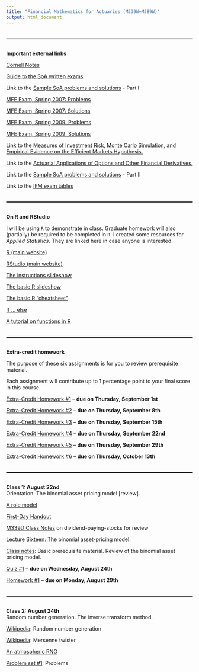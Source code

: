 ```yaml
---
title: "Financial Mathematics for Actuaries (M339W=M389W)"
output: html_document
---
```


<style>
  hr {
      position: relative; 
            top: 20px; 
            border: none; 
            height: 2px; 
            background: black; 
            margin-bottom: 50px; 
  }
</style>

---

**Important external links**

[Cornell Notes](http://lsc.cornell.edu/how-to-study/taking-notes/cornell-note-taking-system/)

[Guide to the SoA written exams](https://www.soa.org/globalassets/assets/files/edu/edu-guide-to-written-exam.pdf) 

Link to the [Sample SoA problems and
solutions](https://www.soa.org/globalassets/assets/Files/Edu/2018/ifm-derivatives-questions-solutions.pdf) - Part I

[MFE Exam, Spring 2007:
Problems](http://www.soa.org/files/edu/edu-mc-exam-mfe-0507.pdf)

[MFE Exam, Spring 2007:
Solutions](http://www.soa.org/files/edu/edu-exam-mfe-0507-sol.pdf)

[MFE Exam, Spring 2009:
Problems](http://www.soa.org/files/edu/edu-2009-05-mfe-exam.pdf)

[MFE Exam, Spring 2009:
Solutions](http://www.soa.org/files/edu/edu-2009-05-mfe-exam-sol.pdf)

Link to the [Measures of Investment Risk, Monte Carlo Simulation, and
Empirical Evidence on the Efficient Markets
Hypothesis.](https://www.soa.org/globalassets/assets/Files/Edu/2018/ifm-21-18-study-note.pdf)

Link to the [Actuarial Applications of Options and Other Financial
Derivatives.](https://www.soa.org/globalassets/assets/Files/Edu/2018/ifm-22-18-study-note.pdf)

Link to the [Sample SoA problems and
solutions](https://www.soa.org/globalassets/assets/Files/Edu/2018/2018-exam-ifm-sample-questions.pdf) - Part II

Link to the [IFM exam tables](notes/IFM-exam-table.pdf)

---

**On R and RStudio**

I will be using `R` to demonstrate in class. Graduate homework will also (partially) be required to be completed in `R`. I created some resources for *Applied Statistics*. They are linked here in case anyone is interested. 

[R (main website)](https://www.r-project.org/)

[RStudio (main website)](https://rstudio.com/)

[The instructions slideshow](instructions/m358k-R-instructions.html)

[The basic R slideshow](instructions/m358k-basic-R.html)

[The basic R "cheatsheet"](https://raw.githubusercontent.com/rstudio/cheatsheets/master/base-r.pdf)

[If ... else](https://www.datamentor.io/r-programming/if-else-statement/)

[A tutorial on functions in R](https://www.tutorialspoint.com/r/r_functions.htm)


---

**Extra-credit homework**

The purpose of these six assignments is for you to review prerequisite material. 

Each assignment will contribute up to 1 percentage point to your final score in this course. 

[Extra-Credit Homework #1](hw/m339w-extra-hw-one-forwards.pdf) -- **due on Thursday, September 1st**

[Extra-Credit Homework #2](hw/m339w-extra-hw-two-calls-puts.pdf) -- **due on Thursday, September 8th**

[Extra-Credit Homework #3](hw/m339w-extra-hw-three-normal.pdf) -- **due on Thursday, September 15th**

[Extra-Credit Homework #4](hw/m339w-extra-hw-four-cov.pdf) -- **due on Thursday, September 22nd**

[Extra-Credit Homework #5](hw/m339w-extra-hw-five-binomial-euro.pdf) -- **due on Thursday, September 29th**

[Extra-Credit Homework #6](hw/m339w-extra-hw-six-binomial-amer.pdf) -- **due on Thursday, October 13th**

---

**Class 1: August 22nd**<br>
Orientation. The binomial asset pricing model [review].<br> 

[A role model](pics/bilbo.jpeg)

[First-Day Handout](syllabus/syllabus-55385.pdf)

[M339D Class Notes](notes/m339d-jan-29.pdf) on dividend-paying-stocks for review

[Lecture Sixteen](notes/m339d-lecture-16-binomial-asset-pricing.pdf): The binomial asset-pricing model.

[Class notes](notes/m339w-aug-22-2022.pdf): Basic prerequisite material. Review of the binomial asset pricing model.

[Quiz #1](quizzes/m339w-quiz-one.pdf) -- **due on Wednesday, August 24th** 

[Homework #1](hw/m339w-hw1-prereq.pdf) -- **due on Monday, August 29th**

---

**Class 2: August 24th**<br>
Random number generation. The inverse transform method.<br>

[Wikipedia](https://en.wikipedia.org/wiki/Random_number_generation): Random number generation

[Wikipedia](https://en.wikipedia.org/wiki/Mersenne_Twister): Mersenne twister

[An atmospheric RNG](https://www.random.org/)

<!--

[Class notes](notes/m339w-jan-21-2022.pdf): The inverse transform method.
-->

[Problem set #1](problem-sets/m339w-ps-one-inverse-transform.pdf): Problems

<!--
[Problem set #1](problem-sets/m339w-ps-one-inverse-transform-solns.pdf): Solutions

[Quiz #1](quizzes/m339w-quiz-one-solns.pdf) -- **solutions** 

[Quiz #2](quizzes/m339w-quiz-two.pdf) -- **due on Monday, January 24th** 

---

**Class 3: January 24th**<br>
SLLN. Monte Carlo simulation.<br>

[Class notes](notes/m339w-jan-24-2022.pdf): SLLN. Monte Carlo. 

[Problem set #2](problem-sets/m339w-ps-two-mc.pdf): Problems

[Problem set #2](problem-sets/m339w-ps-two-mc-solns.pdf): Solutions

[Quiz #2](quizzes/m339w-quiz-two-solns.pdf) -- **solutions** 

[Quiz #3](quizzes/m339w-quiz-three-slln-mc.pdf) -- **due on Friday, January 28th** 

---

**Class 4: January 26th**<br>
Binomial option pricing [review]. <br>

[Class notes](notes/m339w-jan-26-2022.pdf): Binomial option pricing. 

[Lecture Seventeen](notes/m339d-lecture-17-binomial-option-pricing-one-period.pdf): Binomial option pricing.

[Problem set #3](problem-sets/m339w-ps-three-binomial-pricing.pdf): Problems

[Problem set #3](problem-sets/m339w-ps-three-binomial-pricing-solns.pdf): Solutions

[Homework #1](hw/m339w-hw1-prereq-solns.pdf) -- **solutions** 

Binomial pricing of currency options. **(review)** 

[Class notes](notes/m339w-jan-27-2021.pdf): Currency options (the binomial model). **(review)**


Binomial pricing of futures options. **(review)**

[Class notes](notes/m339w-jan-29-2021.pdf): Futures options (the binomial model). **(review)**

[Homework #2](hw/m339w-hw2-bin.pdf) -- **due on Wednesday, February 2nd**

---

**Class 5: January 28th**<br>
More on binomial option pricing.<br>

[Class notes](notes/m339w-jan-28-2022.pdf): More on binomial option pricing. 

Binomial pricing of American options [review].<br>

[Class notes](notes/m339w-jan-31-2022.pdf): Binomial pricing of American options.

[Old class notes](notes/m339w-sept-01-2021.pdf): Binomial pricing of American options [problems].

[Extra-Credit Homework #1](hw/m339w-extra-hw-one-forwards-solns.pdf) -- **solutions**

[Quiz #3](quizzes/m339w-quiz-three-slln-mc-solns.pdf) -- **solutions** 

[Quiz #4](quizzes/m339w-quiz-four-bin-amer.pdf) -- **due on Tuesday, February 1st** 

---

**Class 6: January 31st**<br>
Real options.<br>

Investopedia: [Real options.](https://www.investopedia.com/terms/r/realoption.asp)

[Class notes](notes/m339w-real-options.pdf): 
Real options. 

[Quiz #4](quizzes/m339w-quiz-four-bin-amer-solns.pdf) -- **solutions** 

[Quiz #5](quizzes/m339w-quiz-five-real.pdf) -- **due on Friday, February 4th** 

---

**Class 7: February 2nd**<br>
Subjective expectations and forward contracts.<br>

[Class notes](notes/m339w-subj-prob.pdf): 
Subjective probabilities.

[Problem set #4](problem-sets/m339w-ps-four-subj-prob.pdf): Problems

[Problem set #4](problem-sets/m339w-ps-four-subj-prob-solns.pdf): Solutions

[Graduate Homework #1](hw/m339w-ghw-one.pdf) -- **due on Wednesday, February 23rd**

[Homework #2](hw/m339w-hw2-bin-solns.pdf) -- **solutions**

[Homework #3](hw/m339w-hw3-bin-subj.pdf) -- **due on Wednesday, February 9th**

[Open Intro Stats Video](https://youtu.be/VvksxAZAlrQ): The normal approximation to the binomial. 

[Quiz #6](quizzes/m339w-quiz-six-dML.pdf) -- **due on Monday, February 7th** 

---

**Class 8: February 4th**<br>
Binomial trees proceeding to the limit. The normal approximation to the binomial. Realized returns.<br>

[Class notes](notes/m339w-sept-10-2021.pdf): 
Binomial trees proceeding to the limit. The normal approximation to the binomial. Realized returns.

[Mathematica Code](code/code_one_rnd_walk.nb): One Random Walk 

[YouTube](https://youtu.be/5x_zv1Dlur4): One Random Walk 

[Mathematica Code](code/m339w-binomial-tree-limit.nb): Binomial model limit 

[Quiz #5](quizzes/m339w-quiz-five-real-solns.pdf) -- **solutions** 

[Extra-Credit Homework #2](hw/m339w-extra-hw-two-calls-puts-solns.pdf) -- **solutions**

---

**Class 9: February 7th**<br>
More on realized returns.<br>

[Class notes](notes/m339w-feb-07-2022.pdf): Realized returns. 

[Quiz #6](quizzes/m339w-quiz-six-dML-solns.pdf) -- **solutions** 

---

**Class 10: February 9th**<br>
Moment generating functions. The log-normal distribution. Jensen's inequality.<br>

[Lecture notes](lecture-notes/m339w-lognormal.pdf): The lognormal distribution

[Class notes](notes/m339w-feb-09-2022.pdf): mgf. The log-normal distribution. Jensen's inequality.

[The Log Normal Distribution](http://demonstrations.wolfram.com/TheLogNormalDistribution/){.demonstrationHyperlink}
from the [Wolfram Demonstrations Project](http://demonstrations.wolfram.com/){.demonstrationHyperlink} by Chris Boucher 

[Mathematica demonstration](http://demonstrations.wolfram.com/ModelingReturnDistributions/): Modeling return distributions

[Homework #3](hw/m339w-hw3-bin-subj-solns.pdf) -- **solutions**

[Quiz #7](quizzes/m339w-quiz-seven-lognorm-dist.pdf) -- **due on Friday, February 11th** 

---

**Class 11: February 11th**<br>
Log-normal stock prices: Parameter interpretation.<br>

[Class notes](notes/m339w-feb-11-2022.pdf): Lognormal stock prices: Mean. Median. 

[Problem set #5](problem-sets/m339w-ps-five-lognormal-stocks-probs.pdf): Problems

[Problem set #5](problem-sets/m339w-ps-five-lognormal-stocks-solns.pdf): Solutions

[Lecture notes](lecture-notes/m339w-on-pricing.pdf): On pricing in the Black-Scholes model. 

[Extra-Credit Homework #3](hw/m339w-extra-hw-three-normal-solns.pdf) -- **solutions**

[Quiz #7](quizzes/m339w-quiz-seven-lognorm-dist-solns.pdf) -- **solutions** 

[Quiz #8](quizzes/m339w-quiz-eight-lognormal-and-returns.pdf) -- **due on Monday, February 14th** 

[Homework #4](hw/m339w-hw4-returns.pdf) -- **due on Wednesday, February 16th**

---

**Class 12: February 14th**<br>
Measures of risk: variance, semi-variance, VaR.<br>

[Wikipedia](http://en.wikipedia.org/wiki/Variance#Semivariance): Variance. Semi-variance. 

[Wikipedia](https://en.wikipedia.org/wiki/Value_at_risk): Value at Risk (VaR). 

[Class notes](notes/m339w-feb-14-2022.pdf): VaR.

[Quiz #8](quizzes/m339w-quiz-eight-lognormal-and-returns-solns.pdf) -- **solutions** 

---

**Class 13: February 16th**<br>
Log-normal stock prices: Tail probabilities.<br>

[Class notes](notes/m339w-feb-16-2022.pdf): Tail probabilities.

[Quiz #9](quizzes/m339w-quiz-nine-tail-probs.pdf) -- **due on Friday, February 18th**

[Homework #4](hw/m339w-hw4-returns-solns.pdf) -- **solutions**

[Homework #5](hw/m339w-hw5-lognormal-stocks.pdf) -- **due on February 23rd** 

Lognormal "confidence" intervals.(**optional material**)<br> 

[Class notes](notes/m339w-feb-17-2020.pdf): Lognormal "confidence" intervals (**optional**).

---

**Class 14: February 18th**<br>
Tail probabilities and VaR.<br>

[Class notes](notes/m339w-feb-18-2022.pdf): Tail probabilities and VaR.

[Quiz #9](quizzes/m339w-quiz-nine-tail-probs-solns.pdf) -- **solutions**

[Quiz #10](quizzes/m339w-quiz-ten-tail-probs-VaR.pdf) -- **due on Monday, February 21st**

TVaR. Coherent risk measures.<br>

[Class notes](notes/m339w-feb-19-2020.pdf): Tail Value-at-Risk (TVaR). Coherent risk measures.

[Wikipedia](https://en.wikipedia.org/wiki/Tail_value_at_risk): Tail Value at Risk (TVaR).

[Wikipedia](https://en.wikipedia.org/wiki/Coherent_risk_measure): Coherent risk measures. 

[Extra-Credit Homework #4](hw/m339w-extra-hw-four-cov-solns.pdf) -- **Solutions**

---

**Class 15: February 21st**<br>
Partial expectation. Conditional expectation.<br>

[Class notes](notes/m339w-feb-21-2022.pdf): Partial expectation. Conditional expectation.

[Quiz #10](quizzes/m339w-quiz-ten-tail-probs-VaR-solns.pdf) -- **solutions**

[Quiz #11](quizzes/m339w-quiz-eleven-cond-exp.pdf) -- 
**due on Friday, February 25th**

[In-Term One](exams/m339w-one-topics.pdf): Topics

[Practice for In-Term One](exams/m339w-one-sample-probs.pdf) -- **problems** 

[Practice for In-Term One](exams/m339w-one-sample-solns.pdf) -- **solutions** 

---

**Class 16: February 23rd**<br>
The Black-Scholes pricing formula.<br>

[Problem packet](problem-sets/m339w-bs-problems.pdf)

[Class notes](notes/m339w-feb-23-2022.pdf): Black-Scholes.

[Wikipedia](http://en.wikipedia.org/wiki/Black%E2%80%93Scholes): Black-Scholes

[The original article by Black and Scholes](http://www.cs.princeton.edu/courses/archive/fall09/cos323/papers/black_scholes73.pdf) 

[Mathematica Code](code/BSprice.nb): Black-Scholes price

[Homework #5](hw/m339w-hw5-lognormal-stocks-solns.pdf) -- **solutions** 

[Homework #6](hw/m339w-hw6-BS.pdf) -- **due on Wednesday, March 9th** 

[Graduate Homework #2](hw/m339w-ghw-two.pdf) -- **due on Wednesday, March 23rd**

---

**Class 17: February 25th**<br>
Black-Scholes pricing: Puts. Forward start options. 

[Problem packet](problem-sets/m339w-bs-puts-etc.pdf)

[Class notes](notes/m339w-feb-25-2022.pdf): Black-Scholes pricing: Puts. Forward start options.

[Extra-Credit Homework #5](hw/m339w-extra-hw-five-binomial-euro-solns.pdf) -- **solutions**

[Quiz #11](quizzes/m339w-quiz-eleven-cond-exp-solns.pdf) -- 
**solutions**

[Quiz #12](quizzes/m339w-quiz-twelve-BS.pdf) -- **due on Monday, March 7th**

[In-Term One](exams/m339w-one.pdf) -- **problems** 

---

**Class 18: February 28th**<br>
Black-Scholes pricing: The rolling insurance strategy.
Gap options.<br>

[Lecture Twelve](notes/m339d-lecture-twelve-gap-options.pdf): Gap options (**prerequisite material**)

[Class notes](notes/m339w-feb-28-2022.pdf): The rolling insurance strategy. Gap options. 

The "master" Black-Scholes pricing formula (**optional**) Black-Scholes prices: Currency options. Futures options (**optional**)<br>

[Class notes](notes/m339w-mar-04-2019.pdf): Black-Scholes pricing: Currency options (**optional**). Futures options (**optional**). 

Black-Scholes prices: Discrete-dividend-paying stocks. (**optional**)<br>

[Class notes](notes/m339w-mar-06-2019.pdf): Black-Scholes pricing: Discrete-dividend-paying stocks (**optional**).

---

**Class 19: March 2nd**<br>
Option Greeks in the Black-Scholes model.<br>

[Class notes](notes/m339w-mar-02-2022.pdf): Option Greeks.

[Wikipedia](https://en.wikipedia.org/wiki/Greeks_(finance)): Greeks 

[Old Slides](notes/m339w-slides-option-greeks.pdf): Option Greeks.

---

**Class 20: March 4th**<br>
Focus on the delta.<br>

[Problem](problem-sets/m339w-call-delta.pdf)

[Class notes](notes/m339w-mar-04-2022.pdf): Focus on the Delta.

[Quiz #13](quizzes/m339w-quiz-thirteen-delta.pdf) -- **due on Friday, March 11th**

---

**Class 21: March 7th**<br>
Option elasticity and volatility.<br>

[Problem packet](problem-sets/m339w-elasticity.pdf)

[Class notes](notes/m339w-mar-07-2022.pdf): Option elasticity.

**Suggested Problem**: MFE Exam Spring 2007: Problem #5 (option volatility) 

[Quiz #12](quizzes/m339w-quiz-twelve-BS-solns.pdf) -- **solutions**

[Quiz #14](quizzes/m339w-quiz-fourteen-opt-vol.pdf) -- **due on Monday, March 21st**

[In-Term One](exams/m339w-one-solns.pdf) -- **solutions** 

---

**Class 22: March 9th**<br>
More on option elasticity. Focus on the gamma.<br> 

[Class notes](notes/m339w-mar-09-2022.pdf): Option elasticity [cont'd]. Gamma.

[Homework #6](hw/m339w-hw6-BS-solns.pdf) -- **solutions** 

---

**Class 23: March 11th**<br>
Other Greeks.<br>

[Mathematica Code](code/BSprice-greeks.nb): Black-Scholes Greeks 

[Homework #7](hw/m339w-hw7-greeks.pdf) -- **due on March 23rd**

Implied volatility.<br>

[Problem](problem-sets/m339w-mfe-sp2009-p17.pdf)

[Class notes](notes/m339w-mar-11-2022.pdf): Implied volatility.

[Extra-Credit Homework #6](hw/m339w-extra-hw-six-binomial-amer-solns.pdf) -- **solutions**

[Quiz #13](quizzes/m339w-quiz-thirteen-delta-solns.pdf) -- **solutions**

---

**Class 24: March 21st**<br>
Implied-volatility practice. The delta-gamma-theta approximation.<br>

[Problem packet](problem-sets/m339w-delta-gamma-theta.pdf)

[Class notes](notes/m339w-mar-21-2022.pdf): The delta-gamma-theta approximation.

[Quiz #14](quizzes/m339w-quiz-fourteen-opt-vol-solns.pdf) -- **solutions**

[Quiz #15](quizzes/m339w-quiz-fifteen-delta-gamma-theta-approx.pdf) -- **due on Friday, March 25th**

---

**Class 25: March 23rd**<br>
Delta-hedging.<br>

[Wikipedia](https://en.wikipedia.org/wiki/Market_maker): Market maker.

[Problem](problem-sets/m339w-ifm-part1-2-p47.pdf)

[Class notes](notes/m339w-mar-23-2022.pdf): Delta-hedging.

[Homework #7](hw/m339w-hw7-greeks-solns.pdf) -- **solutions**

[Quiz #16](quizzes/m339w-quiz-sixteen-hedging.pdf) -- **due on Monday, March 28th**

[Homework #8](hw/m339w-hw8-impl-vol.pdf) -- **due on Wednesday, March 30th**

---

**Class 26: March 25th**<br>
Delta-hedger's profit. Delta-gamma hedging.<br>

[Class notes](notes/m339w-mar-25-2022.pdf): Delta-hedger's profit. Delta-gamma hedging.

[Quiz #15](quizzes/m339w-quiz-fifteen-delta-gamma-theta-approx-solns.pdf) -- **solutions**

[Quiz #17](quizzes/m339w-quiz-seventeen-delta-hedger-profit.pdf) -- **due on Friday, April 1st**

[Graduate Homework #3](hw/m339w-ghw-three.pdf) -- **due on Wednesday, April 13th**

[In-Term Two](exams/m339w-two-topics.pdf): Topics 


---

**Class 27: March 28th**<br>
Exchange options.<br>

[Lecture Thirteen](notes/m339d-lecture-13-exchange-options.pdf): Exchange options (**for review from M339D**)

[Class notes](notes/m339w-mar-28-2022.pdf): Exchange options.

[Quiz #16](quizzes/m339w-quiz-sixteen-hedging-solns.pdf) -- **solutions**

[Homework #9](hw/m339w-hw9-hedging-exchange.pdf) -- **due on Wednesday, April 13th**

---

**Class 28: March 30th**<br>
My favorite problem.<br>

[Problem](problem-sets/m339w-bs-exchange.pdf)

[Class notes](notes/m339w-mar-30-2022.pdf): My favorite IFM problem.

[Homework #8](hw/m339w-hw8-impl-vol-solns.pdf) -- **solutions**

---

**Class 29: April 1st**<br>
Analyzing the project. Break-even analysis.<br>

[Wikipedia](https://en.wikipedia.org/wiki/Cost_of_capital): Cost of capital.

[Wikipedia](https://en.wikipedia.org/wiki/Cost_of_equity): Equity cost of capital. 

[Wikipedia](https://en.wikipedia.org/wiki/Capital_budgeting): Capital budgeting. 

[Planet money](https://www.npr.org/sections/money/2017/05/17/528807590/episode-606-spreadsheets): Spreadsheets! 

Information, competition, and stock prices. The efficient market hypothesis. Historical returns of stocks and bonds.<br>

[Investopedia](https://www.investopedia.com/terms/h/historical-returns.asp): Historical returns.

[Wikipedia](https://en.wikipedia.org/wiki/Efficient-market_hypothesis): Efficient-market hypothesis. 

[Problem packet](problem-sets/m339w-npv-exp-vol.pdf)

[Class notes](notes/m339w-apr-01-2022.pdf): Break-even analysis. Expected return of a portfolio.

[Extra class notes](notes/m339w-exp-return.pdf): Expected return of a portfolio.

[Quiz #17](quizzes/m339w-quiz-seventeen-delta-hedger-profit-solns.pdf) -- **solutions**

[Quiz #18](quizzes/m339w-quiz-eighteen-npv.pdf) -- **due on Monday, April 11th**

[In-Term Two](exams/m339w-two.pdf) -- **due on Friday, April 8th** 

---

**Class 30: April 4th**<br>
The volatility of a two-stock portfolio.<br>

[Problem packet](problem-sets/m339w-vol-efficient.pdf)

[Class notes](notes/m339w-apr-04-2022.pdf): The volatility of a portfolio. 

[Quiz #19](quizzes/m339w-quiz-nineteen-exp-vol.pdf) -- **due on Friday, April 15th**

---

**Class 31: April 6th**<br>
The volatility of a large portfolio. Diversification.<br>

[Class notes](notes/m339w-apr-06-2022.pdf): Diversification.
 
---

**Class 32: April 8th**<br>
Feasible sets. Efficient portfolios. Effect of correlation. <br>

[Mathematica demonstration](http://demonstrations.wolfram.com/TwoAssetMarkowitzFeasibleSet/): A Two-Asset Markowitz Feasible Set 

[Mathematica demonstration](http://demonstrations.wolfram.com/ThreeAssetEfficientFrontier/): A Three-Asset Feasible Set and Efficient Frontier 

[Class notes](notes/m339w-apr-08-2022.pdf): Efficient portfolios. Effect of correlation.

[Extra class notes](notes/m339w-effect-of-correlation.pdf): More on the effect of correlation.

[Homework #10](hw/m339w-hw10-intro-corp-finance.pdf) -- **due on Wednesday, April 20th**

[In-Term Two](exams/m339w-two-solns.pdf) -- **solutions** 

---

**Class 33: April 11th**<br>
Sharpe ratio. <br>

[Problem](problem-sets/m339w-sharpe.pdf)

[Class notes](notes/m339w-apr-11-2022.pdf): Sharpe ratio.

[Quiz #18](quizzes/m339w-quiz-eighteen-npv-solns.pdf) -- **solutions**

[Quiz #20](quizzes/m339w-quiz-twenty-Sharpe.pdf) -- **due on Monday, April 18th** 

---

**Class 34: April 13th**<br>
Required returns. Betas of stocks.<br>

[Problem packet](problem-sets/m339w-required-returns.pdf)

[Class notes](notes/m339w-apr-13-2022.pdf): Required returns.

[Extra class notes](notes/m339w-required-returns.pdf): More on required returns.

[Homework #9](hw/m339w-hw9-hedging-exchange-solns.pdf) -- **solutions**

---

**Class 35: April 15th**<br>
The Capital Asset Pricing Model (CAPM).

[Wikipedia](https://en.wikipedia.org/wiki/Capital_asset_pricing_model): CAPM 

[Class notes](notes/m339w-apr-15-2022.pdf): CAPM.

[Quiz #19](quizzes/m339w-quiz-nineteen-exp-vol-solns.pdf) -- **solutions**

[Quiz #21](quizzes/m339w-quiz-twenty-one-req-ret.pdf) -- **due on Friday, April 22nd**

[Homework #11](hw/m339w-hw11-corp-finance.pdf) -- **due on Wednesday, April 27th** 

---

**Class 36: April 18th**<br>
Alphas of stocks.<br>

[Wikipedia](https://en.wikipedia.org/wiki/Linear_regression): Linear regression. 

[Extra class notes](notes/m339w-alphas.pdf): Alphas of stocks.

[Problem](problem-sets/m339w-alphas.pdf)

[Class notes](notes/m339w-nov-10-2021.pdf): Alphas of stocks. 

[Quiz #20](quizzes/m339w-quiz-twenty-Sharpe-solns.pdf) -- **solutions** 

[Quiz #22](quizzes/m339w-quiz-twenty-two-capm.pdf) -- **due on Monday, April 25th**

[Quiz #23](quizzes/m339w-quiz-twenty-three-sml.pdf) -- **due on Friday, April 29th** 

Behavior of individual investors. Systematic trading biases.<br>

[Class notes](notes/m339w-apr-18-2022.pdf): Alphas. Behavior of individual investors.

[An article on familiarity bias.](http://bogan.dyson.cornell.edu/doc/Hartford/Bogan-6_Familiarity.pdf) 

[Familiarity breeds investment.](https://www0.gsb.columbia.edu/mygsb/faculty/research/pubfiles/1554/Huberman-familiarity-breeds.investment.pdf) 

[Wikipedia: Overconfidence effect.](https://en.wikipedia.org/wiki/Overconfidence_effect) 

[Wikipedia: Disposition effect.](https://en.wikipedia.org/wiki/Disposition_effect) 

[Investopedia: Herd behavior.](https://www.investopedia.com/terms/h/herdinstinct.asp) 

---

**Class 37: April 20th**<br>
The efficient market hypothesis.<br>

[Wikipedia](https://en.wikipedia.org/wiki/Efficient-market_hypothesis): Efficient-market hypothesis. 

[Problem packet](problem-sets/m339w-emh.pdf)

[Extra class notes](notes/m339w-emh.pdf): EMH.

[Quiz #24](quizzes/m339w-quiz-twenty-four-behavior.pdf) -- **due on Monday, May 2nd** 

Multifactor models.<br>

[Problem](problem-sets/m339w-multifactor.pdf)

[Class notes](notes/m339w-apr-20-2022.pdf): EMH. Multifactor models.

[Extra class notes](notes/m339w-multifactor-extra.pdf): More on multifactor models.

[Wikipedia](https://en.wikipedia.org/wiki/Multiple_factor_models): Multifactor models. 

[Wikipedia](https://en.wikipedia.org/wiki/Fama%E2%80%93French_three-factor_model): The Fama-French model. 

[Wikipedia](https://en.wikipedia.org/wiki/Carhart_four-factor_model): The Carhart four-factor model. 

[Homework #10](hw/m339w-hw10-intro-corp-finance-solns.pdf) -- **solutions**

[Quiz #25](quizzes/m339w-quiz-twenty-five-multifactor.pdf) -- **due on Friday, May 6th** 

---

**Class 38: April 22nd**<br>
Modigliani-Miller I.<br>

[Problem packet](problem-sets/m339w-mm.pdf)

[Class notes](notes/m339w-apr-22-2022.pdf): Modigliani-Miller I.

[Wikipedia](https://en.wikipedia.org/wiki/Modigliani%E2%80%93Miller_theorem): The Modigliani-Miller Theorem

[Quiz #21](quizzes/m339w-quiz-twenty-one-req-ret-solns.pdf) -- **solutions**

---

**Class 39: April 25th**<br>
Modigliani-Miller II.

[Problem](problem-sets/m339w-debt-equity.pdf)

[Class notes](notes/m339w-apr-25-2022.pdf): Modigliani-Miller II.

[Quiz #22](quizzes/m339w-quiz-twenty-two-capm-solns.pdf) -- **solutions**

---

**Class 40: April 27th**<br>
The effect of taxes on the capital structure.<br>

[Problem packet](problem-sets/m339w-taxes.pdf)

[Class notes](notes/m339w-apr-27-2022.pdf): The effect of taxes.

[Homework #11](hw/m339w-hw11-corp-finance-solns.pdf) -- **solutions** 

---

**Class 41: April 29th**<br>
The effect of taxes on the capital structure [practice].<br>

[Class notes](notes/m339w-apr-29-2022.pdf): The effect of taxes (problems).

[Quiz #23](quizzes/m339w-quiz-twenty-three-sml-solns.pdf) -- **solutions** 

---

**Class 42: May 2nd**<br>
Options embedded in insurance products.

[Problem packet](problem-sets/m339w-gmdb-etc.pdf)

[Class notes](notes/m339w-may-02-2022.pdf): GMDB.

[Quiz #24](quizzes/m339w-quiz-twenty-four-behavior-solns.pdf) -- **solutions** 

[Homework #12](hw/m339w-hw12-last.pdf) -- **due on Wednesday, May 4th** 

---

**Class 43: May 4th**<br>
Options embedded in insurance products [cont'd].

[Class notes](notes/m339w-may-04-2022.pdf): Other variable annuities.

[Homework #12](hw/m339w-hw12-last-solns.pdf) -- **solutions** 

---

**Class 44: May 6th**<br>
More exotic options.<br>

[Class notes](notes/m339w-may-06-2022.pdf): Some exotic options.

[Quiz #25](quizzes/m339w-quiz-twenty-five-multifactor-solns.pdf) -- **solutions** 

[In-Term Three](exams/m339w-three-topics.pdf): Topics

[Practice for In-Term Three](exams/m339w-three-sample.pdf) -- **problems** 

[Practice for In-Term Three](exams/m339w-three-sample-solns.pdf) -- **solutions** 

[In-Term Three](exams/m339w-three.pdf) -- **problems**

[In-Term Three](exams/m339w-three-solns.pdf) -- **solutions**

---

[Mathematica Code: Binomial Monte Carlo](code/m339w-monte-carlo-binomial.nb) 


---

[In-Term One](exams/m339w-one-instructions.pdf): Instructions


[Mock In-Term One](exams/m339w-one-mock-probs.pdf) -- **Problems** 

[Mock In-Term One](exams/m339w-one-mock-solns.pdf) -- **Solutions** 

<span style="color: red;">**In-Term One**</span><br>

---


[Practice for In-Term Two](exams/m339w-two-sample-probs.pdf) -- **Problems**

[Practice for In-Term Two](exams/m339w-two-sample-solns.pdf) -- **Solutions** 

[Mock In-Term Two](exams/m339w-two-mock-probs.pdf) -- **Problems** 

[Mock In-Term Two](exams/m339w-two-mock-solns.pdf) -- **Solutions** 

<span style="color: red;">**In-Term Two**</span><br>

[In-Term Two](exams/m339w-two-solns.pdf) -- **Solutions** 

---

[In-Term Three](exams/m339w-three-instructions.pdf): Instructions

<span style="color: red;">**In-Term Three**</span><br>

[Mock In-Term Three](exams/m339w-three-mock.pdf) -- **problems** 

[Mock In-Term Three](exams/m339w-three-mock-solns.pdf) -- **solutions** 

---

---

**Class 41: December 4th**<br>


---

**Class 42: December 7th**<br>
Slides: Probability on Cointoss Space](m339w_ProbCoinToss.pdf) 

[Class notes](notes/m339w-feb-16-2018.pdf): Binomial stock-price trees with many periods. SLLN. CLT 

---


<!-- [Last term\'s prerequisite in-term](m339w-sample-prereq-probs.pdf) \-- -->
<!-- **Problems** -->

<!-- [Last term\'s prerequisite in-term](m339w-sample-prereq-solns.pdf) \-- -->
<!-- **Solutions** -->

<!-- **The prerequisite in-term exam** -->

<!-- [The prerequisite in-term exam](m339w-prereq.pdf) \-- **Solutions** -->


<!-- **Class 43: May 6th**\ -->


<!-- **Class 44: May 8th**\ -->








